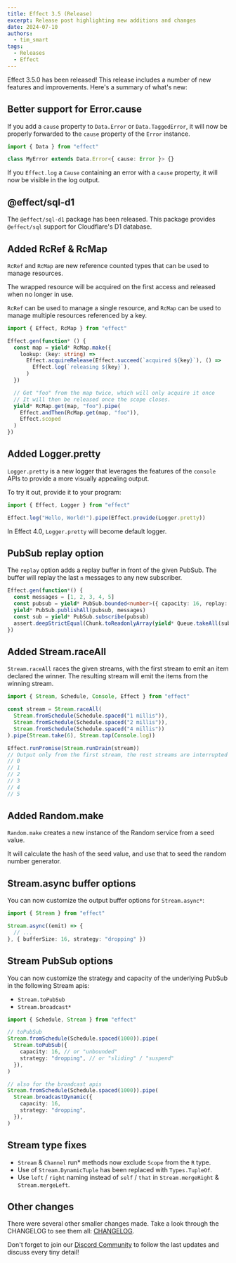 ```yaml
---
title: Effect 3.5 (Release)
excerpt: Release post highlighting new additions and changes
date: 2024-07-10
authors:
  - tim_smart
tags:
  - Releases
  - Effect
---
```


Effect 3.5.0 has been released! This release includes a number of new features
and improvements. Here's a summary of what's new:

## Better support for Error.cause

If you add a `cause` property to `Data.Error` or `Data.TaggedError`, it will now be properly
forwarded to the `cause` property of the `Error` instance.

```ts
import { Data } from "effect"

class MyError extends Data.Error<{ cause: Error }> {}
```

If you `Effect.log` a `Cause` containing an error with a `cause` property, it will now be
visible in the log output.

## @effect/sql-d1

The `@effect/sql-d1` package has been released. This package provides `@effect/sql` support
for Cloudflare's D1 database.

## Added RcRef & RcMap

`RcRef` and `RcMap` are new reference counted types that can be used to manage resources.

The wrapped resource will be acquired on the first access and released when no longer in use.

`RcRef` can be used to manage a single resource, and `RcMap` can be used to manage
multiple resources referenced by a key.

```ts
import { Effect, RcMap } from "effect"

Effect.gen(function* () {
  const map = yield* RcMap.make({
    lookup: (key: string) =>
      Effect.acquireRelease(Effect.succeed(`acquired ${key}`), () =>
        Effect.log(`releasing ${key}`),
      )
  })

  // Get "foo" from the map twice, which will only acquire it once
  // It will then be released once the scope closes.
  yield* RcMap.get(map, "foo").pipe(
    Effect.andThen(RcMap.get(map, "foo")),
    Effect.scoped
  )
})
```

## Added Logger.pretty

`Logger.pretty` is a new logger that leverages the features of the `console` APIs to provide a more visually appealing output.

To try it out, provide it to your program:

```ts
import { Effect, Logger } from "effect"

Effect.log("Hello, World!").pipe(Effect.provide(Logger.pretty))
```

In Effect 4.0, `Logger.pretty` will become default logger.

## PubSub replay option

The `replay` option adds a replay buffer in front of the given PubSub. The buffer will
replay the last `n` messages to any new subscriber.

```ts
Effect.gen(function*() {
  const messages = [1, 2, 3, 4, 5]
  const pubsub = yield* PubSub.bounded<number>({ capacity: 16, replay: 3 })
  yield* PubSub.publishAll(pubsub, messages)
  const sub = yield* PubSub.subscribe(pubsub)
  assert.deepStrictEqual(Chunk.toReadonlyArray(yield* Queue.takeAll(sub)), [3, 4, 5])
})
```

## Added Stream.raceAll

`Stream.raceAll` races the given streams, with the first stream to emit an item declared the
winner. The resulting stream will emit the items from the winning stream.

```ts
import { Stream, Schedule, Console, Effect } from "effect"

const stream = Stream.raceAll(
  Stream.fromSchedule(Schedule.spaced("1 millis")),
  Stream.fromSchedule(Schedule.spaced("2 millis")),
  Stream.fromSchedule(Schedule.spaced("4 millis"))
).pipe(Stream.take(6), Stream.tap(Console.log))

Effect.runPromise(Stream.runDrain(stream))
// Output only from the first stream, the rest streams are interrupted
// 0
// 1
// 2
// 3
// 4
// 5
```

## Added Random.make

`Random.make` creates a new instance of the Random service from a seed value.

It will calculate the hash of the seed value, and use that to seed the random number generator.

## Stream.async buffer options

You can now customize the output buffer options for `Stream.async*`:

```ts
import { Stream } from "effect"

Stream.async((emit) => {
  // ...
}, { bufferSize: 16, strategy: "dropping" })
```

## Stream PubSub options

You can now customize the strategy and capacity of the underlying PubSub in the following
Stream apis:

- `Stream.toPubSub`
- `Stream.broadcast*`

```ts
import { Schedule, Stream } from "effect"

// toPubSub
Stream.fromSchedule(Schedule.spaced(1000)).pipe(
  Stream.toPubSub({
    capacity: 16, // or "unbounded"
    strategy: "dropping", // or "sliding" / "suspend"
  }),
)

// also for the broadcast apis
Stream.fromSchedule(Schedule.spaced(1000)).pipe(
  Stream.broadcastDynamic({
    capacity: 16,
    strategy: "dropping",
  }),
)
```

## Stream type fixes

- `Stream` & `Channel` run* methods now exclude `Scope` from the `R` type.
- Use of `Stream.DynamicTuple` has been replaced with `Types.TupleOf`.
- Use `left` / `right` naming instead of `self` / `that` in `Stream.mergeRight` & `Stream.mergeLeft`.

## Other changes

There were several other smaller changes made. Take a look through the CHANGELOG to see them all: [CHANGELOG](https://github.com/Effect-TS/effect/blob/main/packages/effect/CHANGELOG.md).

Don't forget to join our [Discord Community](https://discord.gg/effect-ts) to follow the last updates and discuss every tiny detail!
